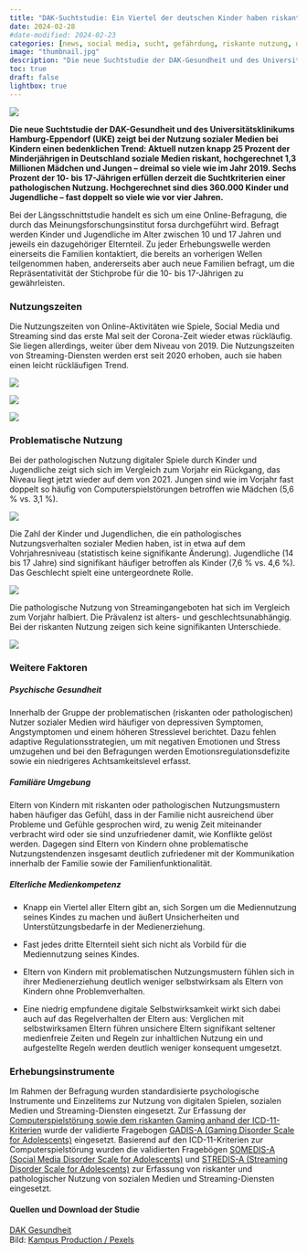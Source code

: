 ```yaml
---
title: "DAK-Suchtstudie: Ein Viertel der deutschen Kinder haben riskante Social Media Nutzung"
date: 2024-02-28
#date-modified: 2024-02-23
categories: [news, social media, sucht, gefährdung, riskante nutzung, dak suchtsudie]
image: "thumbnail.jpg"
description: "Die neue Suchtstudie der DAK-Gesundheit und des Universitätsklinikums Hamburg-Eppendorf (UKE) zeigt bei der Nutzung sozialer Medien bei Kindern einen bedenklichen Trend." 
toc: true
draft: false
lightbox: true
---
```


![](thumbnail.jpg){.no-lightbox}

**Die neue Suchtstudie der DAK-Gesundheit und des Universitätsklinikums Hamburg-Eppendorf (UKE) zeigt bei der Nutzung sozialer Medien bei Kindern einen bedenklichen Trend: Aktuell nutzen knapp 25 Prozent der Minderjährigen in Deutschland soziale Medien riskant, hochgerechnet 1,3 Millionen Mädchen und Jungen ­– dreimal so viele wie im Jahr 2019. Sechs Prozent der 10- bis 17-Jährigen erfüllen derzeit die Suchtkriterien einer pathologischen Nutzung. Hochgerechnet sind dies 360.000 Kinder und Jugendliche – fast doppelt so viele wie vor vier Jahren.**

Bei der Längsschnittstudie handelt es sich um eine Online-Befragung, die durch das Meinungsforschungsinstitut forsa durchgeführt wird. Befragt werden Kinder und Jugendliche im Alter zwischen 10 und 17 Jahren und jeweils ein dazugehöriger Elternteil. Zu jeder Erhebungswelle werden einerseits die Familien kontaktiert, die bereits an vorherigen Wellen teilgenommen haben, andererseits aber auch neue Familien befragt, um die Repräsentativität der Stichprobe für die 10- bis 17-Jährigen zu gewährleisten.

### Nutzungszeiten

Die Nutzungszeiten von Online-Aktivitäten wie Spiele, Social Media und Streaming sind das erste Mal seit der Corona-Zeit wieder etwas rückläufig. Sie liegen allerdings, weiter über dem Niveau von 2019. Die Nutzungszeiten von Streaming-Diensten werden erst seit 2020 erhoben, auch sie haben einen leicht rückläufigen Trend.

![](dak_spiele_zeiten-min.jpg){group="zeiten" fig-alt="Nutzungszeiten digitaler Spiele unter Kindern und Jugendlichen in Deutschland im Verlauf."}

![](dak_social-media_zeiten-min.jpg){group="zeiten" fig-alt="Nutzungszeiten sozialer Medien unter Kindern und Jugendlichen in Deutschland im Verlauf."}

![](dak_streaming_zeiten-min.jpg){group="zeiten" fig-alt="Nutzungszeiten von Video-Streaming-Diensten unter Kindern und Jugendlichen in Deutschland seit erstmaliger Erhebung im Juni 2022."}

### Problematische Nutzung

Bei der pathologischen Nutzung digitaler Spiele durch Kinder und Jugendliche zeigt sich sich im Vergleich zum Vorjahr ein Rückgang, das Niveau liegt jetzt wieder auf dem von 2021. Jungen sind wie im Vorjahr fast doppelt so häufig von Computerspielstörungen betroffen wie Mädchen (5,6 % vs. 3,1 %).

![](dak_spiele_problem-nutzung-min.jpg){group="nutzung" fig-alt="Problematische Nutzung digitaler Spiele unter Kindern und Jugendlichen in Deutschland im Verlauf."}

Die Zahl der Kinder und Jugendlichen, die ein pathologisches Nutzungsverhalten sozialer Medien haben, ist in etwa auf dem Vohrjahresniveau (statistisch keine signifikante Änderung). Jugendliche (14 bis 17 Jahre) sind signifikant häufiger betroffen als Kinder (7,6 % vs. 4,6 %). Das Geschlecht spielt eine untergeordnete Rolle.

![](dak_social-media_problem-nutzung-min.jpg){group="nutzung" fig-alt="Problematische Nutzung sozialer Medien unter Kindern und Jugendlichen in Deutschland im Verlauf."}

Die pathologische Nutzung von Streamingangeboten hat sich im Vergleich zum Vorjahr halbiert. Die Prävalenz ist alters- und geschlechtsunabhängig. Bei der riskanten Nutzung zeigen sich keine signifikanten Unterschiede.

![](dak_streaming_problem-nutzung-min.jpg){group="nutzung" fig-alt="Problematische Nutzung von Video-Streaming-Diensten unter Kindern und Jugendlichen in Deutschland seit erstmaliger Erhebung im Juni 2022."}

### Weitere Faktoren

##### Psychische Gesundheit

Innerhalb der Gruppe der problematischen (riskanten oder pathologischen) Nutzer sozialer Medien wird häufiger von depressiven Symptomen, Angstymptomen und einem höheren Stresslevel berichtet. Dazu fehlen adaptive Regulationsstrategien, um mit
negativen Emotionen und Stress umzugehen und bei den Befragungen werden Emotionsregulationsdefizite sowie ein niedrigeres Achtsamkeitslevel erfasst.

##### Familiäre Umgebung

Eltern von Kindern mit riskanten oder pathologischen Nutzungsmustern haben häufiger das Gefühl, dass in der Familie nicht ausreichend über Probleme und Gefühle gesprochen wird, zu wenig Zeit miteinander verbracht wird oder sie sind unzufriedener damit, wie Konflikte gelöst werden. Dagegen sind Eltern von Kindern ohne problematische Nutzungstendenzen insgesamt deutlich zufriedener mit der Kommunikation innerhalb der Familie sowie der Familienfunktionalität.

##### Elterliche Medienkompetenz

-   Knapp ein Viertel aller Eltern gibt an, sich Sorgen um die Mediennutzung seines Kindes zu machen und äußert Unsicherheiten und Unterstützungsbedarfe in der Medienerziehung.

-   Fast jedes dritte Elternteil sieht sich nicht als Vorbild für die Mediennutzung seines Kindes.

-   Eltern von Kindern mit problematischen Nutzungsmustern fühlen sich in ihrer Medienerziehung deutlich weniger selbstwirksam als Eltern von Kindern ohne Problemverhalten.

-   Eine niedrig empfundene digitale Selbstwirksamkeit wirkt sich dabei auch auf das Regelverhalten der Eltern aus: Verglichen mit selbstwirksamen Eltern führen unsichere Eltern signifikant seltener medienfreie Zeiten und Regeln zur inhaltlichen Nutzung ein und aufgestellte Regeln werden deutlich weniger konsequent umgesetzt.

### Erhebungsinstrumente

Im Rahmen der Befragung wurden standardisierte psychologische Instrumente und Einzelitems zur Nutzung von digitalen Spielen, sozialen Medien und Streaming-Diensten eingesetzt. Zur Erfassung der [Computerspielstörung sowie dem riskanten Gaming anhand der ICD-11-Kriterien](https://icd.who.int/browse/2024-01/mms/en#1448597234) wurde der validierte Fragebogen [GADIS-A (Gaming Disorder Scale for Adolescents)](https://www.mdpi.com/2077-0383/9/4/993) eingesetzt. Basierend auf den ICD-11-Kriterien zur Computerspielstörung wurden die validierten Fragebögen [SOMEDIS-A (Social Media Disorder Scale for Adolescents)](https://www.frontiersin.org/journals/psychiatry/articles/10.3389/fpsyt.2021.661483/full) und [STREDIS-A (Streaming Disorder Scale for Adolescents)](https://akjournals.com/view/journals/2006/11/2/article-p451.xml) zur Erfassung von riskanter und pathologischer Nutzung von sozialen Medien und Streaming-Diensten eingesetzt.

#### Quellen und Download der Studie

[DAK Gesundheit](https://www.dak.de/dak/unternehmen/reporte-forschung/dak-studie-mediensucht-2023-24_56536#rtf-anchor-auf-einen-blick-zentrale-ergebnisse-der-sechsten-befragungswelle)\
Bild: [Kampus Production / Pexels](https://www.pexels.com/de-de/@kampus/)
